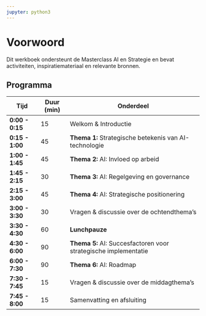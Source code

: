 ```yaml
---
jupyter: python3
---
```


# Voorwoord {.unnumbered}

Dit werkboek ondersteunt de Masterclass AI en Strategie en bevat activiteiten, inspiratiemateriaal en relevante bronnen.

## Programma

| **Tijd**        | **Duur (min)** | **Onderdeel**                                                           |
|-----------------|----------------|-------------------------------------------------------------------------|
| **0:00 - 0:15** | 15             | Welkom & Introductie                                                     |
| **0:15 - 1:00** | 45             | **Thema 1:** Strategische betekenis van AI-technologie                   |
| **1:00 - 1:45** | 45             | **Thema 2:** AI: Invloed op arbeid                                       |
| **1:45 - 2:15** | 30             | **Thema 3:** AI: Regelgeving en governance                               |
| **2:15 - 3:00** | 45             | **Thema 4:** AI: Strategische positionering                              |
| **3:00 - 3:30** | 30             | Vragen & discussie over de ochtendthema’s                                |
| **3:30 - 4:30** | 60             | **Lunchpauze**                                                           |
| **4:30 - 6:00** | 90             | **Thema 5:** AI: Succesfactoren voor strategische implementatie          |
| **6:00 - 7:30** | 90             | **Thema 6:** AI: Roadmap                                                 |
| **7:30 - 7:45** | 15             | Vragen & discussie over de middagthema’s                                 |
| **7:45 - 8:00** | 15             | Samenvatting en afsluiting                                               |


